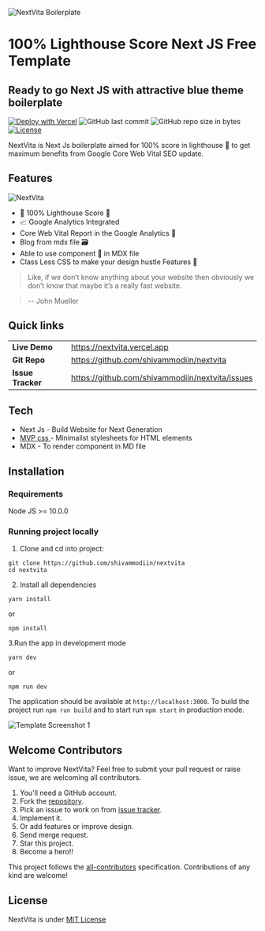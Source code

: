![NextVita Boilerplate](/static/images/banner.png)

# 100% Lighthouse Score Next JS Free Template

## Ready to go Next JS with attractive blue theme boilerplate

[![Deploy with Vercel](https://vercel.com/button)](https://vercel.com/new/git/external?repository-url=https%3A%2F%2Fgithub.com%2Fshivammodiin%2Fnextvita)
![GitHub last commit](https://img.shields.io/github/last-commit/shivammodiin/nextvita)
![GitHub repo size in bytes](https://img.shields.io/github/repo-size/shivammodiin/nextvita.svg)
[![License](https://img.shields.io/github/license/shivammodiin/nextvita.svg)](LICENSE)

NextVita is Next Js boilerplate aimed for 100% score in lighthouse 🚀 to get maximum benefits from Google Core Web Vital SEO update.

## Features

![NextVita](/static/images/lighthouse.webp)

- 🚀 100% Lighthouse Score 💯
- 📈 Google Analytics Integrated
- Core Web Vital Report in the Google Analytics 🔗
- Blog from mdx file 🗃️
- Able to use component 🎪 in MDX file
- Class Less CSS to make your design hustle Features 🥇

> Like, if we don’t know anything about your website then obviously
> we don’t know that maybe it’s a really fast website.

> -- John Mueller

## Quick links

|                   |                                                 |
| ----------------- | ----------------------------------------------- |
| **Live Demo**     | https://nextvita.vercel.app                     |
| **Git Repo**      | https://github.com/shivammodiin/nextvita        |
| **Issue Tracker** | https://github.com/shivammodiin/nextvita/issues |

## Tech

- Next Js - Build Website for Next Generation
- <a href="https://github.com/andybrewer/mvp/" target="_blank" rel="noopener">
    MVP css
  </a> - Minimalist stylesheets for HTML elements
- MDX - To render component in MD file

## Installation

### Requirements

Node JS >= 10.0.0

### Running project locally

1. Clone and cd into project:

```
git clone https://github.com/shivammodiin/nextvita
cd nextvita
```

2. Install all dependencies

```
yarn install
```

or

```
npm install
```

3.Run the app in development mode

```
yarn dev
```

or

```
npm run dev
```

The application should be available at `http://localhost:3000`.
To build the project run `npm run build` and to start run `npm start` in production mode.

![Template Screenshot 1](/static/images/screenshot_1.png)

## Welcome Contributors

Want to improve NextVita? Feel free to submit your pull request or raise issue, we are welcoming all contributors.

1. You'll need a GitHub account.
2. Fork the [repository](https://github.com/shivammodiin/nextvita).
3. Pick an issue to work on from [issue tracker](https://github.com/shivammodiin/nextvita/issues).
4. Implement it.
5. Or add features or improve design.
6. Send merge request.
7. Star this project.
8. Become a hero!!

This project follows the [all-contributors](https://github.com/all-contributors/all-contributors) specification. Contributions of any kind are welcome!

## License

NextVita is under [MIT License](LICENSE)
